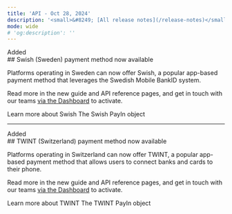 ```yaml
---
title: 'API - Oct 28, 2024'  
description: '<small>&#8249; [All release notes](/release-notes)</small>'  
mode: wide  
# 'og:description': ''
---
```

<div class="release-notes-page">

<div class="pill pill-green">Added</div>
## Swish (Sweden) payment method now available

Platforms operating in Sweden can now offer Swish, a popular app-based payment method that leverages the Swedish Mobile BankID system.

Read more in the new guide and API reference pages, and get in touch with our teams <a href="https://hub.mangopay.com/" target="_blank">via the Dashboard</a> to activate.

<CardGroup col={2}>
  <Card
    title="Guide"
    href="/guides/payment-methods/swish"
  >
    Learn more about Swish
  </Card>
  <Card
    title="API reference"
    href="/api-reference/swish/swish-payin-object"
  >
    The Swish PayIn object
  </Card>
</CardGroup>

---

<div class="pill pill-green">Added</div>
## TWINT (Switzerland) payment method now available

Platforms operating in Switzerland can now offer TWINT, a popular app-based payment method that allows users to connect banks and cards to their phone.

Read more in the new guide and API reference pages, and get in touch with our teams <a href="https://hub.mangopay.com/" target="_blank">via the Dashboard</a> to activate.

<CardGroup col={2}>
  <Card
    title="Guide"
    href="/guides/payment-methods/twint"
  >
    Learn more about TWINT
  </Card>
  <Card
    title="API reference"
    href="/api-reference/twint/twint-payin-object"
  >
    The TWINT PayIn object
  </Card>
</CardGroup>

</div>